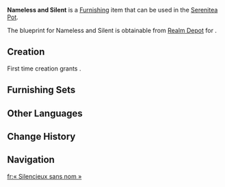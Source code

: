 {{Furnishing Infobox
|id             = 361338
|image          = Item Nameless and Silent.png
|category       = Large Furnishing
|subcategory    = Table
|quality        = 3
|adeptal_energy = 60
|load           = 169
|reduced_load   = 127
|description    = An exquisite strip table cabinet made from [[Peach Palm Wood]] and lined with an elegantly patterned tablecloth. Can be found in the [[Stadium of the Sacred Flame]]. It is said that the Stadium's unique interior has caused these tables to serve as filler for empty spaces or as a complement to some other aesthetic, rather than as the main furniture item. However, it has borne these tasks dutifully, just as those who go unnamed and unsung in [[Natlan]] itself...
|blueprint      = Realm Depot
}}
'''Nameless and Silent''' is a [[Furnishing]] item that can be used in the [[Serenitea Pot]].

The blueprint for Nameless and Silent is obtainable from [[Realm Depot]] for {{Item|Realm Currency|30|x=160}}.

==Creation==
First time creation grants {{Item|Trust|24|x=60}}.
{{Recipe
|type = Creation
|time = 14h
|Peach Palm Wood = 6
|Fabric = 2
|sort = Peach Palm Wood;Fabric
}}

==Furnishing Sets==
{{Craft Usage}}

==Other Languages==
{{Other Languages
|en       = Nameless and Silent
|zhs      = 「默默无名者」
|zhs_rm   = 
|zht      = 「默默無名者」
|zht_rm   = 
|zh_tl    = 
|ja       = 「静かなる貢献者」
|ja_rm    = "Shizuka Naru Koukensha"
|ja_tl    = <!--"Silent Contributor"?-->
|ko       = 「이름 없는 조연」
|ko_tl    = 
|es       = Silencioso sin nombre
|es_tl    = Silent Without Name
|fr       = « Silencieux sans nom »
|fr_tl    = "Nameless Silencer"
|ru       = Безымянный и безмолвный
|ru_tl    = 
|th       = "บุคคลนิรนามที่เงียบงัน"
|th_rm    = 
|th_tl    = 
|vi       = Kẻ Vô Danh Tĩnh Lặng
|vi_tl    = 
|de       = „Der stille Namenlose“
|de_tl    = "The Silent Nameless"
|id       = "Mereka yang Tak Dikenal"
|id_tl    = "Those Who Are Unknown"
|pt       = Silencioso e Sem Nome
|pt_tl    = 
|tr       = Sessiz ve İsimsiz
|tr_tl    = 
|it       = Senza nome, senza voce
|it_tl    = 
}}

==Change History==
{{Change History|5.1}}

==Navigation==
{{Furnishing Navbox|interior}}

[[fr:« Silencieux sans nom »]]